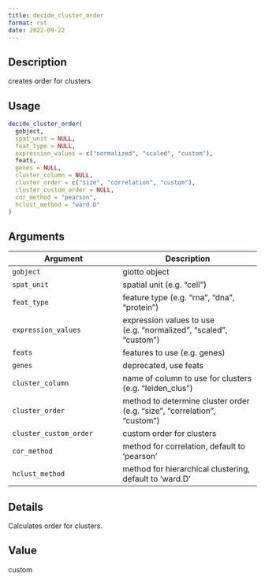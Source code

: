 ```yaml
--- 
title: decide_cluster_order 
format: rst 
date: 2022-09-22 
--- 
```


## Description

creates order for clusters


## Usage

```r
decide_cluster_order(
  gobject,
  spat_unit = NULL,
  feat_type = NULL,
  expression_values = c("normalized", "scaled", "custom"),
  feats,
  genes = NULL,
  cluster_column = NULL,
  cluster_order = c("size", "correlation", "custom"),
  cluster_custom_order = NULL,
  cor_method = "pearson",
  hclust_method = "ward.D"
)
```


## Arguments

Argument      |Description
------------- |----------------
`gobject`     |     giotto object
`spat_unit`     |     spatial unit (e.g. "cell")
`feat_type`     |     feature type (e.g. "rna", "dna", "protein")
`expression_values`     |     expression values to use (e.g. "normalized", "scaled", "custom")
`feats`     |     features to use (e.g. genes)
`genes`     |     deprecated, use feats
`cluster_column`     |     name of column to use for clusters (e.g. "leiden_clus")
`cluster_order`     |     method to determine cluster order (e.g. "size", "correlation", "custom")
`cluster_custom_order`     |     custom order for clusters
`cor_method`     |     method for correlation, default to 'pearson'
`hclust_method`     |     method for hierarchical clustering, default to 'ward.D'


## Details

Calculates order for clusters.


## Value

custom


